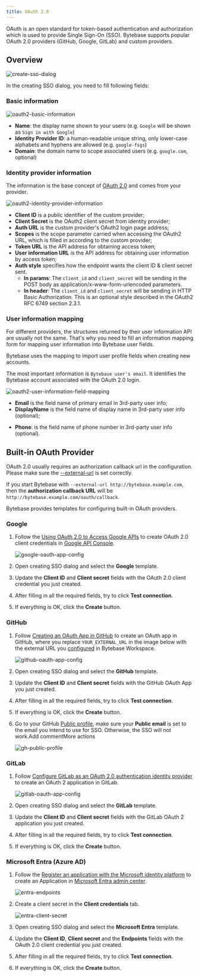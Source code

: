 ```yaml
---
title: OAuth 2.0
---
```


OAuth is an open standard for token-based authentication and authorization which is used to provide Single Sign-On (SSO). Bytebase supports popular OAuth 2.0 providers (GitHub, Google, GitLab) and custom providers.

## Overview

![create-sso-dialog](/content/docs/administration/sso/create-sso-dialog.webp)

In the creating SSO dialog, you need to fill following fields:

### Basic information

![oauth2-basic-information](/content/docs/administration/sso/oauth2-basic-information.webp)

- **Name**: the display name shown to your users (e.g. `Google` will be shown as `Sign in with Google`)
- **Identity Provider ID**: a human-readable unique string, only lower-case alphabets and hyphens are allowed (e.g. `google-fsgs`)
- **Domain**: the domain name to scope associated users (e.g. `google.com`, optional)

### Identity provider information

The information is the base concept of [OAuth 2.0](https://oauth.net/2) and comes from your provider.

![oauth2-identity-provider-information](/content/docs/administration/sso/oauth2-identity-provider-information.webp)

- **Client ID** is a public identifier of the custom provider;
- **Client Secret** is the OAuth2 client secret from identity provider;
- **Auth URL** is the custom provider's OAuth2 login page address;
- **Scopes** is the scope parameter carried when accessing the OAuth2 URL, which is filled in according to the custom provider;
- **Token URL** is the API address for obtaining access token;
- **User information URL** is the API address for obtaining user information by access token;
- **Auth style** specifies how the endpoint wants the client ID & client secret sent.
  - **In params**: The `client_id` and `client_secret` will be sending in the POST body as application/x-www-form-urlencoded parameters.
  - **In header**: The `client_id` and `client_secret` will be sending in HTTP Basic Authorization. This is an optional style described in the OAuth2 RFC 6749 section 2.3.1.

### User information mapping

For different providers, the structures returned by their user information API are usually not the same. That's why you need to fill an information mapping form for mapping user information into Bytebase user fields.

Bytebase uses the mapping to import user profile fields when creating new accounts.

The most important information is `Bytebase user's email`. It identifies the Bytebase account associated with the OAuth 2.0 login.

![oauth2-user-information-field-mapping](/content/docs/administration/sso/oauth2-user-information-field-mapping.webp)

- **Email** is the field name of primary email in 3rd-party user info;
- **DisplayName** is the field name of display name in 3rd-party user info (optional);

* **Phone**: is the field name of phone number in 3rd-party user info (optional).

## Built-in OAuth Provider

<Note>

OAuth 2.0 usually requires an authorization callback url in the configuration. Please make sure the [--external-url](/get-started/install/external-url) is set correctly.

If you start Bytebase with `--external-url http://bytebase.example.com`, then the **authorization callback URL** will be `http://bytebase.example.com/oauth/callback`.

</Note>

Bytebase provides templates for configuring built-in OAuth providers.

### Google

1. Follow the [Using OAuth 2.0 to Access Google APIs](https://developers.google.com/identity/protocols/oauth2) to create OAuth 2.0 client credentials in [Google API Console](https://console.developers.google.com/).

   ![google-oauth-app-config](/content/docs/administration/sso/google-oauth-app-config.webp)

2. Open creating SSO dialog and select the **Google** template.
3. Update the **Client ID** and **Client secret** fields with the OAuth 2.0 client credential you just created.
4. After filling in all the required fields, try to click **Test connection**.
5. If everything is OK, click the **Create** button.

### GitHub

1. Follow [Creating an OAuth App in GitHub](https://docs.github.com/en/developers/apps/building-oauth-apps/creating-an-oauth-app) to create an OAuth app in GitHub, where you replace `YOUR_EXTERNAL_URL` in the image below with the external URL you [configured](https://www.bytebase.com/docs/get-started/install/external-url) in Bytebase Workspace.

   ![github-oauth-app-config](/content/docs/administration/sso/github-oauth-app-config.webp)

2. Open creating SSO dialog and select the **GitHub** template.
3. Update the **Client ID** and **Client secret** fields with the GitHub OAuth App you just created.
4. After filling in all the required fields, try to click **Test connection**.
5. If everything is OK, click the **Create** button.
6. Go to your GitHub [Public profile](https://github.com/settings/profile), make sure your **Public email** is set to the email you intend to use for SSO. Otherwise, the SSO will not work.Add commentMore actions

   ![gh-public-profile](/content/docs/administration/sso/gh-public-profile.webp)

### GitLab

1. Follow [Configure GitLab as an OAuth 2.0 authentication identity provider](https://docs.gitlab.com/ee/integration/oauth_provider.html) to create an OAuth 2 application in GitLab.

   ![gitlab-oauth-app-config](/content/docs/administration/sso/gitlab-oauth-app-config.webp)

2. Open creating SSO dialog and select the **GitLab** template.
3. Update the **Client ID** and **Client secret** fields with the GitLab OAuth 2 application you just created.
4. After filling in all the required fields, try to click **Test connection**.
5. If everything is OK, click the **Create** button.

### Microsoft Entra (Azure AD)

1. Follow the [Register an application with the Microsoft identity platform](https://learn.microsoft.com/en-us/entra/identity-platform/quickstart-register-app) to create an Application in [Microsoft Entra admin center](https://entra.microsoft.com/).

   ![entra-endpoints](/content/docs/administration/sso/entra-endpoints.webp)

1. Create a client secret in the **Client credentials** tab.

   ![entra-client-secret](/content/docs/administration/sso/entra-client-secret.webp)

1. Open creating SSO dialog and select the **Microsoft Entra** template.
1. Update the **Client ID**, **Client secret** and the **Endpoints** fields with the OAuth 2.0 client credential you just created.
1. After filling in all the required fields, try to click **Test connection**.
1. If everything is OK, click the **Create** button.
